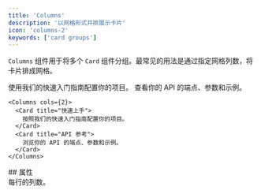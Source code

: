 ```yaml
---
title: 'Columns'
description: '以网格形式并排展示卡片'
icon: 'columns-2'
keywords: ['card groups']
---
```


`Columns` 组件用于将多个 `Card` 组件分组。最常见的用法是通过指定网格列数，将卡片排成网格。

<Columns cols={2}>
  <Card title="Get started" icon="rocket">
    使用我们的快速入门指南配置你的项目。
  </Card>

  <Card title="API reference" icon="code">
    查看你的 API 的端点、参数和示例。
  </Card>
</Columns>

```mdx Columns 示例
<Columns cols={2}>
  <Card title="快速上手">
    按照我们的快速入门指南配置你的项目。
  </Card>
  <Card title="API 参考">
    浏览你的 API 的端点、参数和示例。
  </Card>
</Columns>
```


<div id="properties">
  ## 属性
</div>

<ResponseField name="cols" default={2}>
  每行的列数。
</ResponseField>